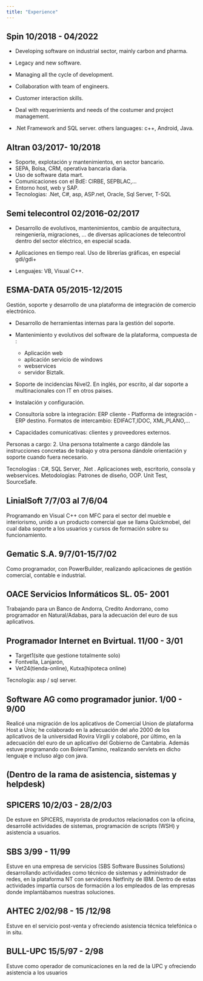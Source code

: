 ```yaml
---
title: "Experience"
---
```



:::{.callout-note  collapse="false" }

# Spin	10/2018 - 04/2022

- Developing software on industrial sector, mainly carbon and pharma.
- Legacy and new software.

- Managing all the cycle of development.

- Collaboration with team of engineers.
- Customer interaction skills.
- Deal with requerimients and needs of the costumer and project management.

- .Net Framework and SQL server. others languages: c++, Android, Java.
:::



:::{.callout-note  collapse="false" }

# Altran	03/2017- 10/2018

- Soporte, explotación y mantenimientos, en sector bancario.
- SEPA, Bolsa, CRM, operativa bancaria diaria.
- Uso de software data mart.
- Comunicaciones con el BdE: CIRBE, SEPBLAC,...
- Entorno host, web y SAP.
- Tecnologias:  .Net, C#, asp, ASP.net, Oracle, Sql Server, T-SQL

:::

:::{.callout-note  collapse="false" }

# Semi telecontrol	02/2016-02/2017

- Desarrollo de evolutivos, mantenimientos, cambio de arquitectura, reingeniería, migraciones, ... de diversas aplicaciones de telecontrol dentro del sector eléctrico, en especial scada.
- Aplicaciones en tiempo real. Uso de librerías gráficas, en especial gdi/gdi+

- Lenguajes: VB, Visual C++.

:::

:::{.callout-note  collapse="false" }


# ESMA-DATA	05/2015-12/2015

Gestión, soporte y desarrollo de una plataforma de integración de comercio electrónico.

- Desarrollo de herramientas internas para la gestión del soporte.
- Mantenimiento y evolutivos del software de la plataforma, compuesta de : 
    - Aplicación web
    - aplicación servicio de windows
    - webservices
    - servidor Biztalk.

- Soporte de incidencias Nivel2.
En inglés, por escrito, al dar soporte a multinacionales con IT en otros paises.

- Instalación y configuración.
- Consultoría sobre la integración:
ERP cliente - Platforma de integración - ERP destino.
Formatos de intercambio: EDIFACT,IDOC, XML,PLANO,...
- Capacidades comunicativas: clientes y proveedores externos.

Personas a cargo: 2.
Una persona totalmente a cargo dándole las instrucciones concretas de trabajo y otra persona dándole orientación y soporte cuando fuera necesario.

Tecnologías : C#, SQL Server, .Net . Aplicaciones web, escritorio, consola y webservices.
Metodologías: Patrones de diseño, OOP.
Unit Test, SourceSafe.

:::

:::{.callout-note  collapse="false" }

# LinialSoft	7/7/03 al 7/6/04
Programando en Visual C++ con MFC para el sector del mueble e interiorismo, unido a un producto comercial que se llama Quickmobel, del cual daba soporte a los usuarios y cursos de formación sobre su funcionamiento. 
:::

:::{.callout-note  collapse="false" }

# Gematic S.A. 	9/7/01-15/7/02
Como programador, con PowerBuilder, realizando aplicaciones de gestión comercial, contable e industrial.
:::

:::{.callout-note  collapse="false" }

# OACE Servicios Informáticos SL.	05- 2001
Trabajando para un Banco de Andorra, Credito Andorrano, como programador en Natural/Adabas, para la adecuación del euro de sus aplicativos.
:::

:::{.callout-note  collapse="false" }

# Programador Internet en Bvirtual. 	11/00 - 3/01

- Target1(site que gestione totalmente solo)
- Fontvella, Lanjarón, 
- Vet24(tienda-online), Kutxa(hipoteca online)

Tecnología: asp / sql server.
:::

:::{.callout-note  collapse="false" }

# Software AG como programador junior.	1/00 - 9/00

 Realicé una migración de los aplicativos de Comercial Union de plataforma Host a Unix; he colaborado en la adecuación del año 2000 de los aplicativos de la universidad Rovira Virgili y colaboré, por último, en la adecuación del euro de un aplicativo del Gobierno de Cantabria.
 Además estuve programando con Bolero/Tamino, realizando servlets en dicho lenguaje e incluso algo con java.

:::


:::{.callout-note  collapse="false" }

# (Dentro de la rama de asistencia, sistemas y helpdesk)

## SPICERS	10/2/03 - 28/2/03

De estuve en SPICERS, mayorista de productos relacionados con la oficina, desarrollé actividades de sistemas, programación de scripts (WSH) y asistencia a usuarios.

## SBS	3/99 - 11/99

Estuve en una empresa de servicios (SBS Software Bussines Solutions) desarrollando actividades como técnico de sistemas y administrador de redes, en la plataforma NT con servidores Netfinity de IBM. Dentro de estas actividades impartía cursos de formación a los empleados de las empresas donde implantábamos nuestras soluciones.

## AHTEC	2/02/98 - 15 /12/98
Estuve en el servicio post-venta y ofreciendo asistencia técnica telefónica o in situ.

## BULL-UPC	15/5/97 - 2/98
Estuve como operador de comunicaciones en la red de la UPC y ofreciendo asistencia a los usuarios
:::

